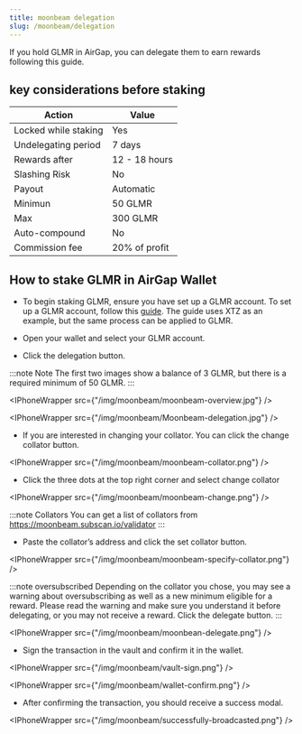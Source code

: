 ```yaml
---
title: moonbeam delegation
slug: /moonbeam/delegation
---
```



If you hold GLMR in AirGap, you can delegate them to earn rewards following this guide.

## key considerations before staking

| Action               | Value         |
| -------------------- | ------------- |
| Locked while staking | Yes           |
| Undelegating period  | 7 days        |
| Rewards after        | 12 - 18 hours |
| Slashing Risk        | No            |
| Payout               | Automatic     |
| Minimun              | 50 GLMR       |
| Max                  | 300 GLMR      |
| Auto-compound        | No            |
| Commission fee       | 20% of profit |

## How to stake GLMR in AirGap Wallet

- To begin staking GLMR, ensure you have set up a GLMR account. To set up a GLMR account, follow this [guide](https://support.airgap.it/guides/step-by-step-guide). The guide uses XTZ as an example, but the same process can be applied to GLMR.

- Open your wallet and select your GLMR account. 
- Click the delegation button.

:::note Note
The first two images show a balance of 3 GLMR, but there is a required minimum of 50 GLMR.
:::

<IPhoneWrapper src={"/img/moonbeam/moonbeam-overview.jpg"} />

<IPhoneWrapper src={"/img/moonbeam/Moonbeam-delegation.jpg"} />

- If you are interested in changing your collator. You can click the change collator button.

<IPhoneWrapper src={"/img/moonbeam/moonbeam-collator.png"} />

- Click the three dots at the top right corner and select change collator

<IPhoneWrapper src={"/img/moonbeam/moonbeam-change.png"} />

:::note Collators
You can get a list of collators from https://moonbeam.subscan.io/validator
:::

- Paste the collator’s address and click the set collator button.

<IPhoneWrapper src={"/img/moonbeam/moonbeam-specify-collator.png"} />

:::note oversubscribed
Depending on the collator you chose, you may see a warning about oversubscribing as well as a new minimum eligible for a reward. Please read the warning and make sure you understand it before delegating, or you may not receive a reward.
Click the delegate button.
:::

<IPhoneWrapper src={"/img/moonbeam/moonbean-delegate.png"} />

- Sign the transaction in the vault and confirm it in the wallet.

<IPhoneWrapper src={"/img/moonbeam/vault-sign.png"} />

<IPhoneWrapper src={"/img/moonbeam/wallet-confirm.png"} />

- After confirming the transaction, you should receive a success modal.

<IPhoneWrapper src={"/img/moonbeam/successfully-broadcasted.png"} />





